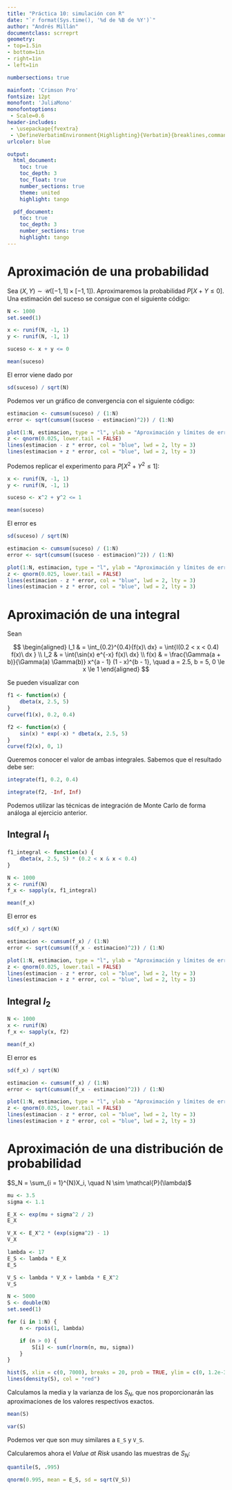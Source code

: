 ```yaml
---
title: "Práctica 10: simulación con R"
date: "`r format(Sys.time(), '%d de %B de %Y')`"
author: "Andrés Millán"
documentclass: scrreprt
geometry:
- top=1.5in
- bottom=1in
- right=1in
- left=1in

numbersections: true

mainfont: 'Crimson Pro'
fontsize: 12pt
monofont: 'JuliaMono'
monofontoptions:
 - Scale=0.6
header-includes:
 - \usepackage{fvextra}
 - \DefineVerbatimEnvironment{Highlighting}{Verbatim}{breaklines,commandchars=\\\{\}}
urlcolor: blue

output:
  html_document:
    toc: true
    toc_depth: 3
    toc_float: true
    number_sections: true
    theme: united
    highlight: tango

  pdf_document:
    toc: true
    toc_depth: 3
    number_sections: true
    highlight: tango
---
```


# Aproximación de una probabilidad

Sea $(X, Y) \sim \mathcal{U}([-1, 1] \times [-1, 1])$. Aproximaremos la probabilidad $P[X + Y \le 0]$. Una estimación del suceso se consigue con el siguiente código:

```r
N <- 1000
set.seed(1)

x <- runif(N, -1, 1)
y <- runif(N, -1, 1)

suceso <- x + y <= 0

mean(suceso)
```

El error viene dado por

```R
sd(suceso) / sqrt(N)
```

Podemos ver un gráfico de convergencia con el siguiente código:

```R
estimacion <- cumsum(suceso) / (1:N)
error <- sqrt(cumsum((suceso - estimacion)^2)) / (1:N)

plot(1:N, estimacion, type = "l", ylab = "Aproximación y límites de error", xlab = "Número de observaciones", main = expression(P(X + Y <= 0)), ylim = c(0, 1))
z <- qnorm(0.025, lower.tail = FALSE)
lines(estimacion - z * error, col = "blue", lwd = 2, lty = 3)
lines(estimacion + z * error, col = "blue", lwd = 2, lty = 3)
```

Podemos replicar el experimento para $P[X^2 + Y^2 \le 1]$:

```R
x <- runif(N, -1, 1)
y <- runif(N, -1, 1)

suceso <- x^2 + y^2 <= 1

mean(suceso)
```

El error es

```R
sd(suceso) / sqrt(N)
```

```R
estimacion <- cumsum(suceso) / (1:N)
error <- sqrt(cumsum((suceso - estimacion)^2)) / (1:N)

plot(1:N, estimacion, type = "l", ylab = "Aproximación y límites de error", xlab = "Número de observaciones", main = expression(P(X^2 + Y^2 <= pi)), ylim = c(0, 1))
z <- qnorm(0.025, lower.tail = FALSE)
lines(estimacion - z * error, col = "blue", lwd = 2, lty = 3)
lines(estimacion + z * error, col = "blue", lwd = 2, lty = 3)
```

# Aproximación de una integral

Sean

$$
\begin{aligned}
I_1 &  = \int_{0.2}^{0.4}{f(x)\ dx} = \int{I(0.2 < x < 0.4) f(x)\ dx } \\
I_2 &  = \int{\sin(x) e^{-x} f(x)\ dx} \\
f(x) & =  \frac{\Gamma(a + b)}{\Gamma(a) \Gamma(b)} x^{a - 1} (1 - x)^{b - 1}, \quad a = 2.5, b = 5, 0 \le x \le 1
\end{aligned}
$$

Se pueden visualizar con

```R
f1 <- function(x) {
    dbeta(x, 2.5, 5)
}
curve(f1(x), 0.2, 0.4)
```

```R
f2 <- function(x) {
    sin(x) * exp(-x) * dbeta(x, 2.5, 5)
}
curve(f2(x), 0, 1)
```

Queremos conocer el valor de ambas integrales. Sabemos que el resultado debe ser:

```R
integrate(f1, 0.2, 0.4)
```

```R
integrate(f2, -Inf, Inf)
```

Podemos utilizar las técnicas de integración de Monte Carlo de forma análoga al ejercicio anterior.

## Integral $I_1$

```R
f1_integral <- function(x) {
    dbeta(x, 2.5, 5) * (0.2 < x & x < 0.4)
}

N <- 1000
x <- runif(N)
f_x <- sapply(x, f1_integral)

mean(f_x)
```

El error es

```R
sd(f_x) / sqrt(N)
```

```R
estimacion <- cumsum(f_x) / (1:N)
error <- sqrt(cumsum((f_x - estimacion)^2)) / (1:N)

plot(1:N, estimacion, type = "l", ylab = "Aproximación y límites de error", xlab = "Número de observaciones", main = "Integal I_1", ylim = c(0, 1))
z <- qnorm(0.025, lower.tail = FALSE)
lines(estimacion - z * error, col = "blue", lwd = 2, lty = 3)
lines(estimacion + z * error, col = "blue", lwd = 2, lty = 3)
```

## Integral $I_2$

```R
N <- 1000
x <- runif(N)
f_x <- sapply(x, f2)

mean(f_x)
```

El error es

```R
sd(f_x) / sqrt(N)
```

```R
estimacion <- cumsum(f_x) / (1:N)
error <- sqrt(cumsum((f_x - estimacion)^2)) / (1:N)

plot(1:N, estimacion, type = "l", ylab = "Aproximación y límites de error", xlab = "Número de observaciones", main = "Integal I_2", ylim = c(0, 1))
z <- qnorm(0.025, lower.tail = FALSE)
lines(estimacion - z * error, col = "blue", lwd = 2, lty = 3)
lines(estimacion + z * error, col = "blue", lwd = 2, lty = 3)
```

# Aproximación de una distribución de probabilidad

$S_N = \sum_{i = 1}^{N}X_i, \quad N \sim \mathcal{P}(\lambda)$

```R
mu <- 3.5
sigma <- 1.1

E_X <- exp(mu + sigma^2 / 2)
E_X
```

```R
V_X <- E_X^2 * (exp(sigma^2) - 1)
V_X
```

```R
lambda <- 17
E_S <- lambda * E_X
E_S
```

```R
V_S <- lambda * V_X + lambda * E_X^2
V_S
```
```R
N <- 5000
S <- double(N)
set.seed(1)

for (i in 1:N) {
    n <- rpois(1, lambda)

    if (n > 0) {
        S[i] <- sum(rlnorm(n, mu, sigma))
    }
}

hist(S, xlim = c(0, 7000), breaks = 20, prob = TRUE, ylim = c(0, 1.2e-3))
lines(density(S), col = "red")
```

Calculamos la media y la varianza de los $S_N$, que nos proporcionarán las aproximaciones de los valores respectivos exactos.

```R
mean(S)
```
```R
var(S)
```

Podemos ver que son muy similares a `E_S` y `V_S`.

Calcularemos ahora el *Value at Risk* usando las muestras de $S_N$:

```R
quantile(S, .995)
```

```R
qnorm(0.995, mean = E_S, sd = sqrt(V_S))
```